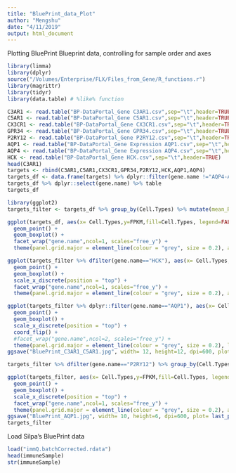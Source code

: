 ---
title: "BluePrint_data_Plot"
author: "Mengshu"
date: "4/11/2019"
output: html_document
---

Plotting BluePrint Blueprint data, controlling for sample order and axes 

```{r}
library(limma)
library(dplyr)
source("/Volumes/Enterprise/FLX/Files_from_Gene/R_functions.r")
library(magrittr)
library(tidyr)
library(data.table) # %like% function
```

```{r}
C3AR1 <- read.table("BP-DataPortal_Gene C3AR1.csv",sep="\t",header=TRUE)
C5AR1 <- read.table("BP-DataPortal_Gene C5AR1.csv",sep="\t",header=TRUE)
CX3CR1 <- read.table("BP-DataPortal_Gene CX3CR1.csv",sep="\t",header=TRUE)
GPR34 <- read.table("BP-DataPortal_Gene GPR34.csv",sep="\t",header=TRUE)
P2RY12 <- read.table("BP-DataPortal_Gene P2RY12.csv",sep="\t",header=TRUE)
AQP1 <- read.table("BP-DataPortal_Gene Expression AQP1.csv",sep="\t",header=TRUE)
AQP4 <- read.table("BP-DataPortal_Gene Expression AQP4.csv",sep="\t",header=TRUE)
HCK <- read.table("BP-DataPortal_Gene HCK.csv",sep="\t",header=TRUE)
head(C3AR1)
targets <- rbind(C3AR1,C5AR1,CX3CR1,GPR34,P2RY12,HCK,AQP1,AQP4)
targets_df <- data.frame(targets) %>% dplyr::filter(gene.name !="AQP4-AS1") %>% dplyr::filter (gene.name !="RP5-877J2.1")
targets_df %>% dplyr::select(gene.name) %>% table
targets_df
```

```{r fig.height=6, fig.width=10}
library(ggplot2)
targets_filter <- targets_df %>% group_by(Cell.Types) %>% mutate(mean_RPKM=mean(FPKM)) %>% ungroup() %>% dplyr::filter(mean_RPKM >= 5) %>% dplyr::select(-mean_RPKM)

ggplot(targets_df, aes(x= Cell.Types,y=FPKM,fill=Cell.Types, legend=FALSE)) +
  geom_point() +
  geom_boxplot() +
  facet_wrap("gene.name",ncol=1, scales="free_y") +
  theme(panel.grid.major = element_line(colour = "grey", size = 0.2), axis.text.x = element_text(angle = 55, hjust = 1),legend.position = "none",plot.margin = unit(c(1,1,1,5), "cm")) 

ggplot(targets_filter %>% dfilter(gene.name=="HCK"), aes(x= Cell.Types,y=FPKM,fill=Cell.Types, legend=FALSE)) + # | gene.name=="C5AR1"
  geom_point() +
  geom_boxplot() +
  scale_x_discrete(position = "top") +
  facet_wrap("gene.name",ncol=1, scales="free_y") +
  theme(panel.grid.major = element_line(colour = "grey", size = 0.2), axis.text.x = element_text(angle = 55, hjust = 0),legend.position = "none",plot.margin = unit(c(1,5,1,1), "cm")) 

ggplot(targets_filter %>% dplyr::filter(gene.name=="AQP1"), aes(x= Cell.Types,y=FPKM,fill=Cell.Types, legend=FALSE)) +
  geom_point() +
  geom_boxplot() +
  scale_x_discrete(position = "top") +
  coord_flip() +
  #facet_wrap("gene.name",ncol=2, scales="free_y") +
  theme(panel.grid.major = element_line(colour = "grey", size = 0.2), legend.position = "none",plot.margin = unit(c(1,5,1,1), "cm")) 
ggsave("BluePrint_C3AR1_C5AR1.jpg", width= 12, height=12, dpi=600, plot= last_plot(), units = "in")

targets_filter %>% dfilter(gene.name=="P2RY12") %>% group_by(Cell.Types) %>% summarize(meanFPKM=mean(FPKM)) %>% arrange(meanFPKM)

ggplot(targets_filter, aes(x= Cell.Types,y=FPKM,fill=Cell.Types, legend=FALSE)) +
  geom_point() +
  geom_boxplot() +
  scale_x_discrete(position = "top") +
  facet_wrap("gene.name",ncol=1, scales="free_y") +
  theme(panel.grid.major = element_line(colour = "grey", size = 0.2), axis.text.x = element_text(angle = 55, hjust = 0),legend.position = "none",plot.margin = unit(c(1,5,1,1), "cm")) 
ggsave("BluePrint_AQP1.jpg", width= 10, height=6, dpi=600, plot= last_plot(), units = "in")
targets_filter
```

Load Silpa's BluePrint data
```{r}
load("immQ.batchCorrected.rdata")
head(immuneSample)
str(immuneSample)
```

